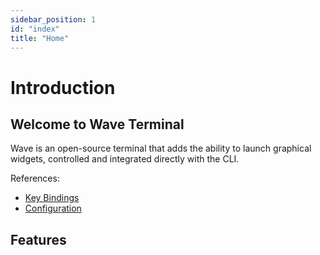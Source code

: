 ```yaml
---
sidebar_position: 1
id: "index"
title: "Home"
---
```



# Introduction

## Welcome to Wave Terminal

Wave is an open-source terminal that adds the ability to launch graphical widgets, controlled and integrated directly with the CLI.

References:

* [Key Bindings](./keybindings)
* [Configuration](./config)

## Features
<CardGroup>
	<Card href="features/preview" icon="fa-file" title="File Previews" description="Preview widgets let you view markdown, images, video, CSVs, and more inline." />
	<Card href="features/remotes" icon="fa-server" title="Reliable Remote Connections" description="Automatic reconnection, remote file previews, and more." />
	<Card href="features/ai" icon="fa-sparkles" title="Integrated AI" description="Inline AI Chat Windows hooked up to any LLM (local or remote)." />
	<Card href="features/browser" icon="fa-globe" title="Inline Web Browser" description="Access online content without switching context." />
	<Card href="features/charts" icon="fa-chart-simple" title="Data Visualization" description="Create graphs of system stats or custom data piped directly from CLI programs." />
</CardGroup>
